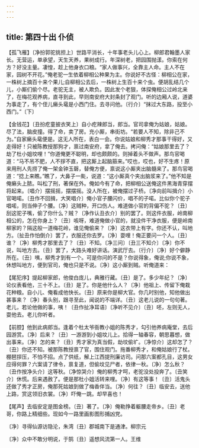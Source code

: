```yaml
---
---
---
```

title: 第四十出 仆侦
---

【孤飞雁】〔净扮郭驼挑担上〕世路平消长，十年事老头儿心上。柳郎君翰墨人家长。无营运，单承望，天生天养，果树成行。年深树老，把园围抛漾。你索在何方？好没主量。凄惶，趁上他身衣口粮。“家人做事兴，全靠主人命。主人不在家，园树不开花。”俺老驼一生依着柳相公种果为主。你说好不古怪：柳相公在家，一株树上摘百十来个果儿;自柳相公去后，一株树上生百十来个虫。便胡乱结几个儿，小厮们偷个尽。老驼无主，被人欺负。因此发个老狠，体探俺相公过岭北来了，在梅花观养病，直寻到此，早则南安府大封条封了观门。听的边厢人说，道婆为事走了，有个侄儿癞头鼋是小西门住。去寻问他。〔行介〕“抹过大东路，投至小西门。”〔下〕

【金钱花】〔丑扮疙童披衣笑上〕自小疙辣郎当，郎当。官司拿俺为姑娘，姑娘。尽了法，脑皮撞。得了命，卖了房。充小厮，串街坊。“若要人不知，除非己不为。”自家癞头鼋便是。这无人所在，表白一会。你说姑娘和柳秀才那事干得好，又走得好！只被陈教授那狗才，禀过南安府，拿了俺去。拷问俺：“姑娘那里去了？劫了杜小姐坟哩！”你道俺更不聪明，却也颇颇的。则掉着头不做声。那鸟官喝道：“马不吊不肥，人不拶不直，把这厮上起脑箍来。”哎也，哎也，好不生疼！原来用刑人先捞了俺一架金钟玉磬，替俺方便，禀说这小厮夹出脑髓来了。那鸟官喝道：“捻上来瞧。”瞧了，大鼻子一颩，说道：“这小厮真个夹出脑浆来了。”他不知是俺癞头上脓。叫松了刑，著保在外。俺如今有了命，把柳相公送俺这件黑海青穿摆将起来。〔唱介〕摆摇摇，摆摆摇。没人所在，被俺摆过子桥。〔净向前叫揖介〕小官喝喏。〔丑作不回揖，大笑唱介〕俺小官子腰闪价，唱不的子喏。比似你个驼子唱喏，则当伸子个腰。〔净〕这贼种，开口伤人。难道做小官的背偏不驼？〔丑〕刮这驼子嘴，偷了你什么？贼？〔净作认丑衣介〕别的罢了。则这件衣服，岭南柳相公的，怎在你身上？〔丑〕咳呀，难道俺做小官的，就没件干净衣服，便是岭南柳家的？隔这般一道梅花岭，谁见俺偷来？〔净〕这衣带上有字。你还不认，叫地方。〔扯丑作怕倒介〕罢了，衣服还你去罗。〔净〕耍哩！俺正要问一个人。〔丑〕谁？〔净〕柳秀才那里去了？〔丑〕不知。〔净三问〕〔丑三不知介〕〔净〕你不说，叫地方去。〔丑〕罢了，大路头难好讲话。演武厅去。〔行介〕〔净〕好个僻静所在。〔丑〕咦，柳秀才到有一个。可是你问的不是？你说得象，俺说;你说不象，休想叫地方，便到官司，俺也只是不说。〔净〕这小厮到贼。听俺道来：

【尾犯序】提起柳家郎，他俊白庞儿，典雅行藏。〔丑〕是了。多少年纪？〔净〕论仪表看他，三十不上。〔丑〕是了。你是他什么人？〔净〕他祖上、传留下俺栽花种粮。自小儿、俺看成他快长。〔丑〕原来你是柳大官。你几时别他，知他做出甚事来？〔净〕春头别，跟寻至此，闻说的不端详。〔丑〕这老儿说的一句句著。老儿，若论他做的事，咦！〔丑作扯净耳语〕〔净听不见介〕〔丑〕呸，左则无人，耍他去。老儿你听者。

【前腔】他到此病郎当。逢着个杜太爷衙教小姐的陈秀才，勾引他养病庵堂，去后园游赏。〔净〕后来？〔丑〕一游游到小姐坟儿上。拾得一轴春容，朝思暮想，做出事来。〔净〕怎的来？〔丑〕秀才家为真当假，劫坟偷圹。〔净惊介〕这却怎了？〔丑〕你还不知。被那陈教授禀了官，围住观门。拖番柳秀才，和俺姑娘行了杖。棚琶拶压，不怕不招。点了供纸，解上江西提刑廉访司。问那六案都孔目，这男女应得何罪？六案请了律令，禀复道，但偷坟见尸者，依律一秋。〔净〕怎么秋？〔丑作按净头介〕这等秋。〔净惊哭介〕俺的柳秀才呵，老驼没处投奔了。〔丑笑介〕休慌。后来遇赦了。便是那杜小姐活转来哩。〔净〕有这等事！〔丑〕活鬼头还做了秀才正房，俺那死姑娘到做了梅香伴当。〔净〕何往？〔丑〕临安去，送他上路，赏这领旧衣裳。〔净〕吓俺一跳。却早喜也！

【尾声】去临安定是图金榜。〔丑〕著了。〔净〕俺勒挣着躯腰走帝乡。〔丑〕老哥，你路上精细些。现如今一路里画影图形捕凶党。

〔净〕寻得仙源访隐沦，朱湾〔丑〕郡城南下是通津。柳宗元

〔净〕众中不敢分明说，于鹄〔丑〕遥想风流第一人。王维

